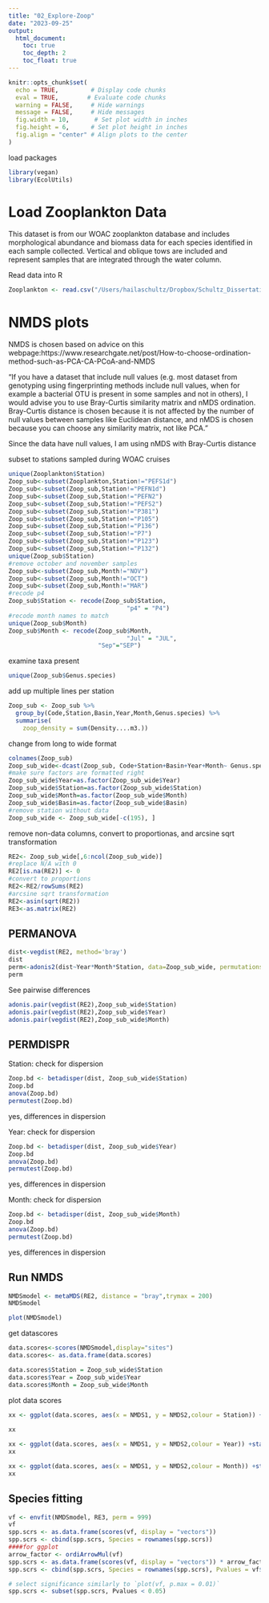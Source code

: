 ```yaml
---
title: "02_Explore-Zoop"
date: "2023-09-25"
output:
  html_document:
    toc: true
    toc_depth: 2
    toc_float: true
---
```


```r
knitr::opts_chunk$set(
  echo = TRUE,         # Display code chunks
  eval = TRUE,        # Evaluate code chunks
  warning = FALSE,     # Hide warnings
  message = FALSE,     # Hide messages
  fig.width = 10,       # Set plot width in inches
  fig.height = 6,      # Set plot height in inches
  fig.align = "center" # Align plots to the center
)
```

load packages
```r
library(vegan)
library(EcolUtils)
```


# Load Zooplankton Data
This dataset is from our WOAC zooplankton database and includes morphological abundance and biomass data for each species identified in each sample collected. Vertical and oblique tows are included and represent samples that are integrated through the water column.

Read data into R
```r
Zooplankton <- read.csv("/Users/hailaschultz/Dropbox/Schultz_Dissertation/Data_Analysis/Schultz_dissertation-2/data/WOAC_Species_Densities_2014-2022.csv")
```

# NMDS plots
NMDS is chosen based on advice on this webpage:https://www.researchgate.net/post/How-to-choose-ordination-method-such-as-PCA-CA-PCoA-and-NMDS

"If you have a dataset that include null values (e.g. most dataset from genotyping using fingerprinting methods include null values, when for example a bacterial OTU is present in some samples and not in others), I would advise you to use Bray-Curtis similarity matrix and nMDS ordination. Bray-Curtis distance is chosen because it is not affected by the number of null values between samples like Euclidean distance, and nMDS is chosen because you can choose any similarity matrix, not like PCA."

Since the data have null values, I am using nMDS with Bray-Curtis distance

subset to stations sampled during WOAC cruises
```r
unique(Zooplankton$Station)
Zoop_sub<-subset(Zooplankton,Station!="PEFS1d")
Zoop_sub<-subset(Zoop_sub,Station!="PEFN1d")
Zoop_sub<-subset(Zoop_sub,Station!="PEFN2")
Zoop_sub<-subset(Zoop_sub,Station!="PEFS2")
Zoop_sub<-subset(Zoop_sub,Station!="P381")
Zoop_sub<-subset(Zoop_sub,Station!="P105")
Zoop_sub<-subset(Zoop_sub,Station!="P136")
Zoop_sub<-subset(Zoop_sub,Station!="P7")
Zoop_sub<-subset(Zoop_sub,Station!="P123")
Zoop_sub<-subset(Zoop_sub,Station!="P132")
unique(Zoop_sub$Station)
#remove october and november samples
Zoop_sub<-subset(Zoop_sub,Month!="NOV")
Zoop_sub<-subset(Zoop_sub,Month!="OCT")
Zoop_sub<-subset(Zoop_sub,Month!="MAR")
#recode p4
Zoop_sub$Station <- recode(Zoop_sub$Station, 
                                 "p4" = "P4")
#recode month names to match
unique(Zoop_sub$Month)
Zoop_sub$Month <- recode(Zoop_sub$Month, 
                                 "Jul" = "JUL",
                         "Sep"="SEP")
```

examine taxa present
```r
unique(Zoop_sub$Genus.species)
```
add up multiple lines per station
```r
Zoop_sub <- Zoop_sub %>%
  group_by(Code,Station,Basin,Year,Month,Genus.species) %>%
  summarise(
    zoop_density = sum(Density....m3.))
```

change from long to wide format
```r
colnames(Zoop_sub)
Zoop_sub_wide<-dcast(Zoop_sub, Code+Station+Basin+Year+Month~ Genus.species,value.var = "zoop_density")
#make sure factors are formatted right
Zoop_sub_wide$Year=as.factor(Zoop_sub_wide$Year)
Zoop_sub_wide$Station=as.factor(Zoop_sub_wide$Station)
Zoop_sub_wide$Month=as.factor(Zoop_sub_wide$Month)
Zoop_sub_wide$Basin=as.factor(Zoop_sub_wide$Basin)
#remove station without data
Zoop_sub_wide <- Zoop_sub_wide[-c(195), ]
```

remove non-data columns, convert to proportionas, and arcsine sqrt transformation
```r
RE2<- Zoop_sub_wide[,6:ncol(Zoop_sub_wide)]
#replace N/A with 0
RE2[is.na(RE2)] <- 0
#convert to proportions
RE2<-RE2/rowSums(RE2)
#arcsine sqrt transformation
RE2<-asin(sqrt(RE2))
RE3<-as.matrix(RE2)
```

## PERMANOVA
```r
dist<-vegdist(RE2, method='bray')
dist
perm<-adonis2(dist~Year*Month*Station, data=Zoop_sub_wide, permutations = 999, method="bray")
perm
```
See pairwise differences
```r
adonis.pair(vegdist(RE2),Zoop_sub_wide$Station)
adonis.pair(vegdist(RE2),Zoop_sub_wide$Year)
adonis.pair(vegdist(RE2),Zoop_sub_wide$Month)
```

## PERMDISPR
Station: check for dispersion
```r
Zoop.bd <- betadisper(dist, Zoop_sub_wide$Station)
Zoop.bd
anova(Zoop.bd)
permutest(Zoop.bd)
```
yes, differences in dispersion

Year: check for dispersion
```r
Zoop.bd <- betadisper(dist, Zoop_sub_wide$Year)
Zoop.bd
anova(Zoop.bd)
permutest(Zoop.bd)
```
yes, differences in dispersion

Month: check for dispersion
```r
Zoop.bd <- betadisper(dist, Zoop_sub_wide$Month)
Zoop.bd
anova(Zoop.bd)
permutest(Zoop.bd)
```
yes, differences in dispersion

## Run NMDS
```r
NMDSmodel <- metaMDS(RE2, distance = "bray",trymax = 200)
NMDSmodel
```

```r
plot(NMDSmodel)
```

get datascores
```r
data.scores<-scores(NMDSmodel,display="sites")
data.scores<- as.data.frame(data.scores)
```

```r
data.scores$Station = Zoop_sub_wide$Station
data.scores$Year = Zoop_sub_wide$Year
data.scores$Month = Zoop_sub_wide$Month
```

plot data scores
```r
xx <- ggplot(data.scores, aes(x = NMDS1, y = NMDS2,colour = Station)) +stat_ellipse()+geom_point(aes(colour = Station))+theme_bw()+theme(panel.grid.major = element_blank(),
                                                                                           panel.grid.minor = element_blank(), axis.line = element_line(colour = "black"))
xx
```

```r
xx <- ggplot(data.scores, aes(x = NMDS1, y = NMDS2,colour = Year)) +stat_ellipse()+geom_point(aes(colour = Year)+theme_bw()+theme(panel.grid.major = element_blank(),panel.grid.minor = element_blank(), axis.line = element_line(colour = "black")))
xx
```

```r
xx <- ggplot(data.scores, aes(x = NMDS1, y = NMDS2,colour = Month)) +stat_ellipse()+geom_point(aes(colour = Month)+theme_bw()+theme(panel.grid.major = element_blank(),panel.grid.minor = element_blank(), axis.line = element_line(colour = "black")))
xx
```

## Species fitting
```r
vf <- envfit(NMDSmodel, RE3, perm = 999)
vf
spp.scrs <- as.data.frame(scores(vf, display = "vectors"))
spp.scrs <- cbind(spp.scrs, Species = rownames(spp.scrs))
####for ggplot
arrow_factor <- ordiArrowMul(vf)
spp.scrs <- as.data.frame(scores(vf, display = "vectors")) * arrow_factor
spp.scrs <- cbind(spp.scrs, Species = rownames(spp.scrs), Pvalues = vf$vectors$pvals, R_squared = vf$vectors$r)

# select significance similarly to `plot(vf, p.max = 0.01)`
spp.scrs <- subset(spp.scrs, Pvalues < 0.05)


```
